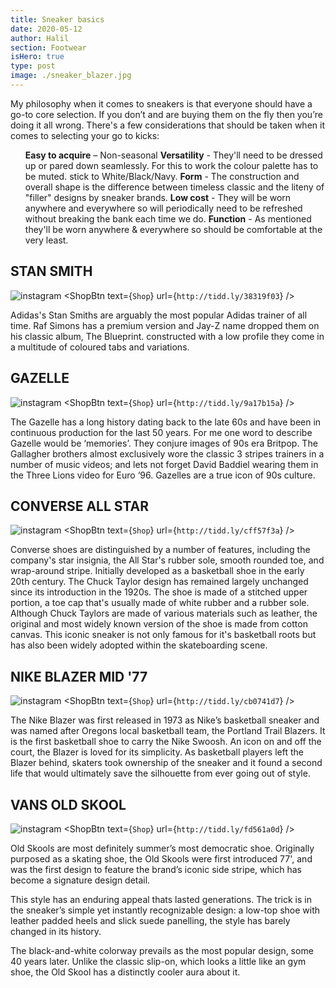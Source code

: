 ```yaml
---
title: Sneaker basics
date: 2020-05-12
author: Halil
section: Footwear
isHero: true
type: post
image: ./sneaker_blazer.jpg
---
```



My philosophy when it comes to sneakers is that everyone should have a go-to core selection.
If you don’t and are buying them on the fly then you’re doing it all wrong.
There's a few considerations that should be taken when it comes to selecting your go to kicks:

<ul>
<ListItem>
    <b>Easy to acquire</b> – Non-seasonal
</ListItem>
<ListItem>
    <b>Versatility</b> - They'll need to be dressed up or pared down seamlessly. For this to work the colour palette has to be muted. stick to White/Black/Navy.
</ListItem>
<ListItem>
    <b>Form</b> - The construction and overall shape is the difference between timeless classic and the liteny of "filler" designs by sneaker brands.
</ListItem>
<ListItem>
    <b>Low cost</b> - They will be worn anywhere and everywhere so will periodically need to be refreshed without breaking the bank each time we do.
</ListItem>
<ListItem>
    <b>Function</b> - As mentioned they'll be worn anywhere & everywhere so should be comfortable at the very least.
</ListItem>
</ul>

## STAN SMITH

![instagram](BGtylyArieE)
<ShopBtn text={`Shop`} url={`http://tidd.ly/38319f03`} />

Adidas's Stan Smiths are arguably the most popular Adidas trainer of all time.
Raf Simons has a premium version and Jay-Z name dropped them on his classic album, The Blueprint.
constructed with a low profile they come in a multitude of coloured tabs and variations.

## GAZELLE

![instagram](BGEpFFarie2)
<ShopBtn text={`Shop`} url={`http://tidd.ly/9a17b15a`} />

The Gazelle has a long history dating back to the late 60s and have been in continuous production for the last 50 years.
For me one word to describe Gazelle would be ‘memories’. They conjure images of 90s era Britpop.
The Gallagher brothers almost exclusively wore the classic 3 stripes trainers in a number of music videos;
and lets not forget David Baddiel wearing them in the Three Lions video for Euro ‘96.
Gazelles are a true icon of 90s culture.

## CONVERSE ALL STAR

![instagram](B2ZVoCEhvIw)
<ShopBtn text={`Shop`} url={`http://tidd.ly/cff57f3a`} />

Converse shoes are distinguished by a number of features, including the company's star insignia, the All Star's rubber sole, smooth rounded toe, and wrap-around stripe.
Initially developed as a basketball shoe in the early 20th century. The Chuck Taylor design has remained largely unchanged since its introduction in the 1920s. 
The shoe is made of a stitched upper portion, a toe cap that's usually made of white rubber and a rubber sole. 
Although Chuck Taylors are made of various materials such as leather, the original and most widely known version of the shoe is made from cotton canvas.
This iconic sneaker is not only famous for it's basketball roots but has also been widely adopted within the skateboarding scene.

## NIKE BLAZER MID '77

![instagram](B_cl5Ouq7PI)
<ShopBtn text={`Shop`} url={`http://tidd.ly/cb0741d7`} />

The Nike Blazer was first released in 1973 as Nike’s basketball sneaker and was named
after Oregons local basketball team, the Portland Trail Blazers.
It is the first basketball shoe to carry the Nike Swoosh.
An icon on and off the court, the Blazer is loved for its simplicity.
As basketball players left the Blazer behind, skaters took ownership of the sneaker and it found a second life that would ultimately save the silhouette from ever going out of style.

## VANS OLD SKOOL

![instagram](BmyepFegWhl)
<ShopBtn text={`Shop`} url={`http://tidd.ly/fd561a0d`} />

Old Skools are most definitely summer’s most democratic shoe.
Originally purposed as a skating shoe, the Old Skools were first introduced 77', and was the first design to feature the brand’s iconic side stripe, 
which has become a signature design detail.

This style has an enduring appeal thats lasted generations. The trick is in the sneaker’s simple yet instantly recognizable design: 
a low-top shoe with leather padded heels and slick suede panelling, the style has barely changed in its history.

The black-and-white colorway prevails as the most popular design, some 40 years later.
Unlike the classic slip-on, which looks a little like an gym shoe, the Old Skool has a distinctly cooler aura about it.